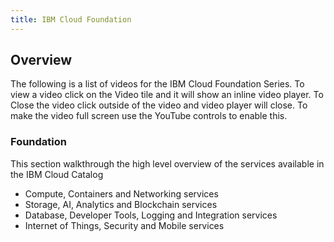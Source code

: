 ```yaml
---
title: IBM Cloud Foundation
---
```


## Overview
The following is a list of videos for the IBM Cloud Foundation Series. To view a
video click on the Video tile and it will show an inline video player. To Close the video
click outside of the video and video player will close. To make the video full screen
use the YouTube controls to enable this.

### Foundation

This section walkthrough the high level overview of the services available in the IBM Cloud Catalog

- Compute, Containers and Networking services 
- Storage, AI, Analytics and Blockchain services 
- Database, Developer Tools, Logging and Integration services 
- Internet of Things, Security and Mobile services 

<VideoTile content="foundation" tileColor="bx--article-card--ibm">
</VideoTile>

